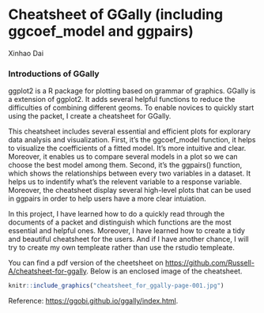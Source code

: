 # Cheatsheet of GGally (including ggcoef_model and ggpairs)

Xinhao Dai

### Introductions of GGally

ggplot2 is a R package for plotting based on grammar of graphics. GGally is a extension of ggplot2. It adds several helpful functions to reduce the difficulties of combining different geoms. To enable novices to quickly start using the packet, I create a cheatsheet for GGally. 

This cheatsheet includes several essential and efficient plots for explorary data analysis and visualization. First, it's the ggcoef_model function, it helps to visualize the coefficients of a fitted model. It's more intuitive and clear. Moreover, it enables us to compare several models in a plot so we can choose the best model among them. Second, it's the ggpairs() function, which shows the relationships between every two variables in a dataset. It helps us to indentify what's the relevent variable to a response variable. Moreover, the cheatsheet display several high-level plots that can be used in ggpairs in order to help users have a more clear intuiation.

In this project, I have learned how to do a quickly read through the documents of a packet and distinguish which functions are the most essential and helpful ones. Moreover, I have learned how to create a tidy and beautiful cheatsheet for the users. And if I have another chance, I will try to create my own templeate rather than use the rstudio templeate.

You can find a pdf version of the cheetsheet on [https://github.com/Russell-A/cheatsheet-for-ggally](https://github.com/Russell-A/cheatsheet-for-ggally/blob/main/cheatsheet_for_ggally.pdf). Below is an enclosed image of the cheatsheet.

```r
knitr::include_graphics("cheatsheet_for_ggally-page-001.jpg")
```

Reference: [https://ggobi.github.io/ggally/index.html](https://ggobi.github.io/ggally/index.html).
